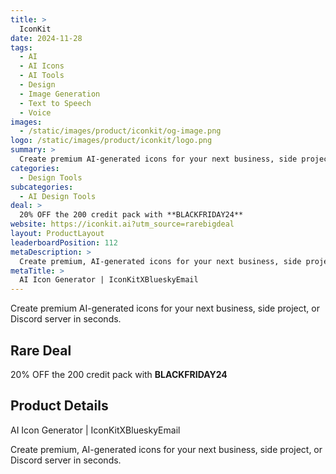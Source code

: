 ```yaml
---
title: >
  IconKit
date: 2024-11-28
tags:
  - AI
  - AI Icons
  - AI Tools
  - Design
  - Image Generation
  - Text to Speech
  - Voice
images:
  - /static/images/product/iconkit/og-image.png
logo: /static/images/product/iconkit/logo.png
summary: >
  Create premium AI-generated icons for your next business, side project, or Discord server in seconds.
categories:
  - Design Tools
subcategories:
  - AI Design Tools
deal: >
  20% OFF the 200 credit pack with **BLACKFRIDAY24**
website: https://iconkit.ai?utm_source=rarebigdeal
layout: ProductLayout
leaderboardPosition: 112
metaDescription: >
  Create premium, AI-generated icons for your next business, side project, or Discord server in seconds.
metaTitle: >
  AI Icon Generator | IconKitXBlueskyEmail
---
```

Create premium AI-generated icons for your next business, side project, or Discord server in seconds.

## Rare Deal

20% OFF the 200 credit pack with **BLACKFRIDAY24**

## Product Details

AI Icon Generator | IconKitXBlueskyEmail

Create premium, AI-generated icons for your next business, side project, or Discord server in seconds.
